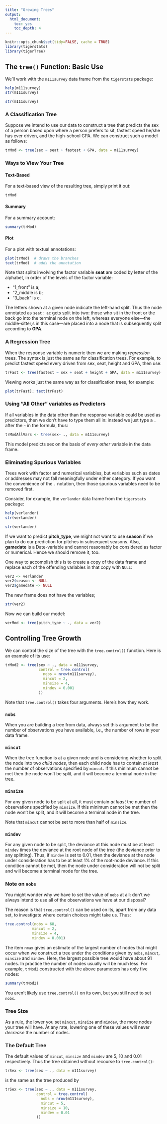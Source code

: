 ```yaml
---
title: "Growing Trees"
output:
  html_document:
    toc: yes
    toc_depth: 4
---
```


```r
knitr::opts_chunk$set(tidy=FALSE, cache = TRUE)
library(tigerstats)
library(tigerTree)
```

## The `tree()` Function:  Basic Use

We'll work with the `m111survey` data frame from the `tigerstats` package:

```r
help(m111survey)
str(m111survey)
```

```r
str(m111survey)
```

### A Classification Tree


Suppose we intend to use our data to construct a tree that predicts the sex of a person based upon where a person prefers to sit, fastest speed he/she has ever driven, and the high-school GPA.  We can construct such a model as follows:

```r
trMod <- tree(sex ~ seat + fastest + GPA, data = m111survey)
```

### Ways to View Your Tree

#### Text-Based

For a text-based view of the resulting tree, simply print it out:

```r
trMod
```

#### Summary

For a summary account:

```r
summary(trMod)
```

#### Plot

For a plot with textual annotations:

```r
plot(trMod)  # draws the branches
text(trMod)  # adds the annotation
```

Note that splits involving the factor variable **seat** are coded by letter of the alphabet, in order of the levels of the factor variable:

* "1_front" is a;
* "2_middle is b;
* "3_back" is c.

The letters shown at a given node indicate the left-hand split.  Thus the node annotated as `seat: ac` gets split into two: those who sit in the front or the back go into the terminal node on the left, whereas everyone else---the middle-sitter,s in this case---are placed into a node that is subsequently split according to **GPA**.

### A Regression Tree

When the response variable is numeric then we are making *regression* trees.  The syntax is just the same as for classification trees.  For example, to predict fastest speed every driven from sex, seat, height and GPA, then use:

```r
trFast <- tree(fastest ~ sex + seat + height + GPA, data = m111survey)
```

Viewing works just the same way as for classification trees, for example:

```r
plot(trFast); text(trFast)
```

### Using "All Other" variables as Predictors

If all variables in the data other than the response variable could be used as predictors, then we don't have to type them all in:  instead we just type a `.` after the `~` in the formula, thus:

```r
trModAllVars <- tree(sex~ ., data = m111survey)
```

This model predicts sex on the basis of *every other* variable in the data frame.

### Eliminating Spurious Variables

Trees work with factor and numerical variables, but variables such as dates or addresses may not fall meaningfully under either category.  If you want the convenience of the `.` notation, then those spurious variables need to be removed first.

Consider, for example, the `verlander` data frame from the `tigerstats` package:

```r
help(verlander)
str(verlander)
```

```r
str(verlander)
```

If we want to predict **pitch_type**, we might not want to use **season** if we plan to do our prediction for pitches in subsequent seasons.  Also, **gamedate** is a Date-variable and cannot reasonably be considered as factor or numerical.  Hence we should remove it, too.

One way to accomplish this is to create a copy of the data frame and replace each of the offending variables in that copy with `NULL`:

```r
ver2 <- verlander
ver2$season <- NULL
ver2$gamedate <- NULL
```

The new frame does not have the variables;

```r
str(ver2)
```


Now we can build our model:

```r
verMod <- tree(pitch_type ~ ., data = ver2)
```

## Controlling Tree Growth

We can control the size of the tree with the `tree.control()` function.  Here is an example of its use:

```r
trMod2 <- tree(sex ~ ., data = m111survey,
               control = tree.control(
                 nobs = nrow(m111survey),
                 mincut = 2,
                 minsize = 4,
                 mindev = 0.001
               ))
```

Note that `tree.control()` takes four arguments.  Here's how they work.

### `nobs`

When you are building a tree from data, always set this argument to be the number of observations you have available, i.e,, the number of rows in your data frame.

### `mincut`

When the tree function is at a given node and is considering whether to split the node into two *child nodes*, then each child node has to contain *at least* the number of observations specified by `mincut`.  If this minimum cannot be met then the node won't be split, and it will become a terminal node in the tree.

### `minsize`

For any given node to be split at all, it must contain *at least* the number of observations specified by `minsize`.  If this minimum cannot be met then the node won't be split, and it will become a terminal node in the tree.

Note that `mincut` cannot be set to more than half of `minsize`.

### `mindev`

For any given node to be split, the deviance at this node must be at least `mindev` times the deviance at the root node of the tree (the deviance prior to any splitting).  Thus, if `mindev` is set to 0.01, then the deviance at the node under consideration has to be at least 1% of the root-node deviance.  If this condition cannot be met, then the node under consideration will not be split and will become a terminal mode for the tree.

### Note on `nobs`

You might wonder why we have to set the value of `nobs` at all:  don't we always intend to use all of the observations we have at our disposal?

The reason is that `tree.control()` can be used on its, apart from any data set, to investigate where certain choices might take us.  Thus:

```r
tree.control(nobs = 68,
            mincut = 2,
            minsize = 4,
            mindev = 0.001)
```

The item `nmax` gives an estimate of the largest number of nodes that might occur when we construct a tree under the conditions given by `nobs`, `mincut`, `minsize` and `mindev`.  Here, the largest possible tree would have about 91 nodes.  In practice the number of nodes usually will be much less.  For example, `trMod2` constructed with the above parameters has only five nodes:

```r
summary(trMod2)
```

You aren't likely use `tree.control()` on its own, but you still need to set `nobs`.

### Tree Size

As a rule, the lower you set `mincut`, `minsize` and `mindev`, the more nodes your tree will have.  At any rate, lowering one of these values will never *decrease* the number of nodes.

### The Default Tree

The default values of `mincut`, `minsize` and `mindev` are 5, 10  and 0.01 respectively.  Thus the tree obtained without recourse to `tree.control()`:

```r
trSex <- tree(sex ~ ., data = m111survey)
```

is the same as the tree produced by

```r
trSex <- tree(sex ~ ., data = m111survey,
              control = tree.control(
                nobs = nrow(m111survey),
                mincut = 5,
                minsize = 10,
                mindev = 0.01
              ))
```













